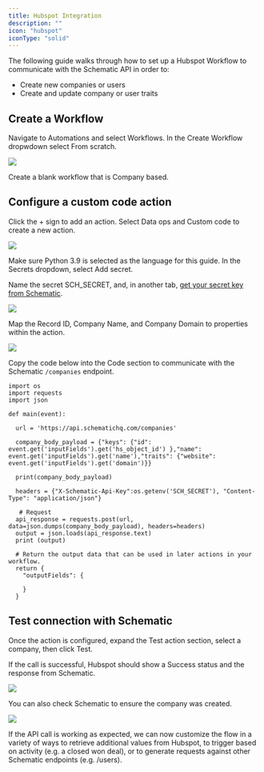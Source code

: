 ```yaml
---
title: Hubspot Integration
description: ""
icon: "hubspot"
iconType: "solid"
---
```


The following guide walks through how to set up a Hubspot Workflow to communicate with the Schematic API in order to:
* Create new companies or users
* Create and update company or user traits

## Create a Workflow

Navigate to Automations and select Workflows. In the Create Workflow dropwdown select From scratch.

<img
  src="/images/hubspot_integration_1.png"
/>

Create a blank workflow that is Company based.

## Configure a custom code action

Click the + sign to add an action. Select Data ops and Custom code to create a new action.

<img
  src="/images/hubspot_integration_2.png"
/>

Make sure Python 3.9 is selected as the language for this guide. In the Secrets dropdown, select Add secret.

Name the secret SCH_SECRET, and, in another tab, [get your secret key from Schematic](/quickstart#create-an-api-key).

<img
  src="/images/hubspot_integration_3.png"
/>

Map the Record ID, Company Name, and Company Domain to properties within the action.

<img
  src="/images/hubspot_integration_4.png"
/>

Copy the code below into the Code section to communicate with the Schematic ```/companies``` endpoint.

```
import os
import requests
import json

def main(event):
  
  url = 'https://api.schematichq.com/companies'
  
  company_body_payload = {"keys": {"id": event.get('inputFields').get('hs_object_id') },"name": event.get('inputFields').get('name'),"traits": {"website": event.get('inputFields').get('domain')}}
  
  print(company_body_payload)
  
  headers = {"X-Schematic-Api-Key":os.getenv('SCH_SECRET'), "Content-Type": "application/json"}
    
   # Request
  api_response = requests.post(url, data=json.dumps(company_body_payload), headers=headers)
  output = json.loads(api_response.text) 
  print (output) 
  
  # Return the output data that can be used in later actions in your workflow.
  return {
    "outputFields": {

    }
  }
```

## Test connection with Schematic

Once the action is configured, expand the Test action section, select a company, then click Test.

If the call is successful, Hubspot should show a Success status and the response from Schematic.

<img
  src="/images/hubspot_integration_5.png"
/>

You can also check Schematic to ensure the company was created.

<img
  src="/images/hubspot_integration_6.png"
/>

If the API call is working as expected, we can now customize the flow in a variety of ways to retrieve additional values from Hubspot, to trigger based on activity (e.g. a closed won deal), or to generate requests against other Schematic endpoints (e.g. /users).